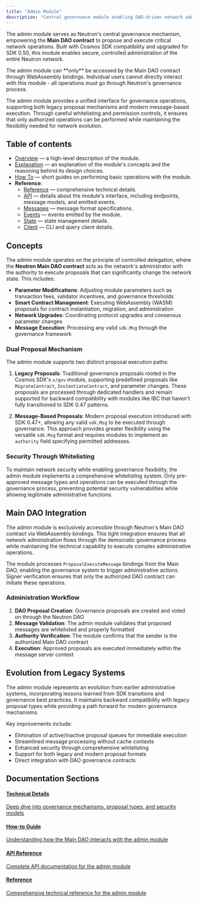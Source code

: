 ```yaml
---
title: "Admin Module"
description: "Central governance module enabling DAO-driven network administration and proposal execution"
---
```


The admin module serves as Neutron's central governance mechanism, empowering the **Main DAO contract** to propose and execute critical network operations. Built with Cosmos SDK compatibility and upgraded for SDK 0.50, this module enables secure, controlled administration of the entire Neutron network.

<Info>
The admin module can **only** be accessed by the Main DAO contract through WebAssembly bindings. Individual users cannot directly interact with this module - all operations must go through Neutron's governance process.
</Info>

The admin module provides a unified interface for governance operations, supporting both legacy proposal mechanisms and modern message-based execution. Through careful whitelisting and permission controls, it ensures that only authorized operations can be performed while maintaining the flexibility needed for network evolution.

## Table of contents

- [Overview](/developers/modules/admin/overview) — a high-level description of the module.
- [Explanation](/developers/modules/admin/explanation) — an explanation of the module's concepts and the reasoning behind its design choices.
- [How To](/developers/modules/admin/how-to) — short guides on performing basic operations with the module.
- **Reference**:
  - [Reference](/developers/modules/admin/reference) — comprehensive technical details.
  - [API](/developers/modules/admin/api) — details about the module's interface, including endpoints, message models, and emitted events.
  - [Messages](/developers/modules/admin/messages) — message format specifications.
  - [Events](/developers/modules/admin/events) — events emitted by the module.
  - [State](/developers/modules/admin/state) — state management details.
  - [Client](/developers/modules/admin/client) — CLI and query client details.

## Concepts

The admin module operates on the principle of controlled delegation, where the **Neutron Main DAO contract** acts as the network's administrator with the authority to execute proposals that can significantly change the network state. This includes:

- **Parameter Modifications**: Adjusting module parameters such as transaction fees, validator incentives, and governance thresholds
- **Smart Contract Management**: Executing WebAssembly (WASM) proposals for contract instantiation, migration, and administration
- **Network Upgrades**: Coordinating protocol upgrades and consensus parameter changes
- **Message Execution**: Processing any valid `sdk.Msg` through the governance framework

### Dual Proposal Mechanism

The admin module supports two distinct proposal execution paths:

1. **Legacy Proposals**: Traditional governance proposals rooted in the Cosmos SDK's `x/gov` module, supporting predefined proposals like `MigrateContract`, `InstantiateContract`, and parameter changes. These proposals are processed through dedicated handlers and remain supported for backward compatibility with modules like IBC that haven't fully transitioned to SDK 0.47 patterns.

2. **Message-Based Proposals**: Modern proposal execution introduced with SDK 0.47+, allowing any valid `sdk.Msg` to be executed through governance. This approach provides greater flexibility using the versatile `sdk.Msg` format and requires modules to implement an `authority` field specifying permitted addresses.

### Security Through Whitelisting

To maintain network security while enabling governance flexibility, the admin module implements a comprehensive whitelisting system. Only pre-approved message types and operations can be executed through the governance process, preventing potential security vulnerabilities while allowing legitimate administrative functions.

## Main DAO Integration

The admin module is exclusively accessible through Neutron's Main DAO contract via WebAssembly bindings. This tight integration ensures that all network administration flows through the democratic governance process while maintaining the technical capability to execute complex administrative operations.

The module processes `ProposalExecuteMessage` bindings from the Main DAO, enabling the governance system to trigger administrative actions. Signer verification ensures that only the authorized DAO contract can initiate these operations.

### Administration Workflow

1. **DAO Proposal Creation**: Governance proposals are created and voted on through the Neutron DAO
2. **Message Validation**: The admin module validates that proposed messages are whitelisted and properly formatted
3. **Authority Verification**: The module confirms that the sender is the authorized Main DAO contract
4. **Execution**: Approved proposals are executed immediately within the message server context

## Evolution from Legacy Systems

The admin module represents an evolution from earlier administrative systems, incorporating lessons learned from SDK transitions and governance best practices. It maintains backward compatibility with legacy proposal types while providing a path forward for modern governance mechanisms.

Key improvements include:
- Elimination of active/inactive proposal queues for immediate execution
- Streamlined message processing without cache contexts
- Enhanced security through comprehensive whitelisting
- Support for both legacy and modern proposal formats
- Direct integration with DAO governance contracts

## Documentation Sections

<div className="grid grid-cols-1 md:grid-cols-2 gap-6 mt-6 mb-8">
  <a className="flex flex-col p-5 border border-gray-200 dark:border-gray-800 rounded-lg hover:bg-gray-50 dark:hover:bg-gray-900" href="/developers/modules/admin/explanation">
    <h4 className="font-semibold mb-2">Technical Details</h4>
    <p className="text-sm">Deep dive into governance mechanisms, proposal types, and security models</p>
  </a>
  
  <a className="flex flex-col p-5 border border-gray-200 dark:border-gray-800 rounded-lg hover:bg-gray-50 dark:hover:bg-gray-900" href="/developers/modules/admin/how-to">
    <h4 className="font-semibold mb-2">How-to Guide</h4>
    <p className="text-sm">Understanding how the Main DAO interacts with the admin module</p>
  </a>
  
  <a className="flex flex-col p-5 border border-gray-200 dark:border-gray-800 rounded-lg hover:bg-gray-50 dark:hover:bg-gray-900" href="/developers/modules/admin/api">
    <h4 className="font-semibold mb-2">API Reference</h4>
    <p className="text-sm">Complete API documentation for the admin module</p>
  </a>
  
  <a className="flex flex-col p-5 border border-gray-200 dark:border-gray-800 rounded-lg hover:bg-gray-50 dark:hover:bg-gray-900" href="/developers/modules/admin/reference">
    <h4 className="font-semibold mb-2">Reference</h4>
    <p className="text-sm">Comprehensive technical reference for the admin module</p>
  </a>
</div> 